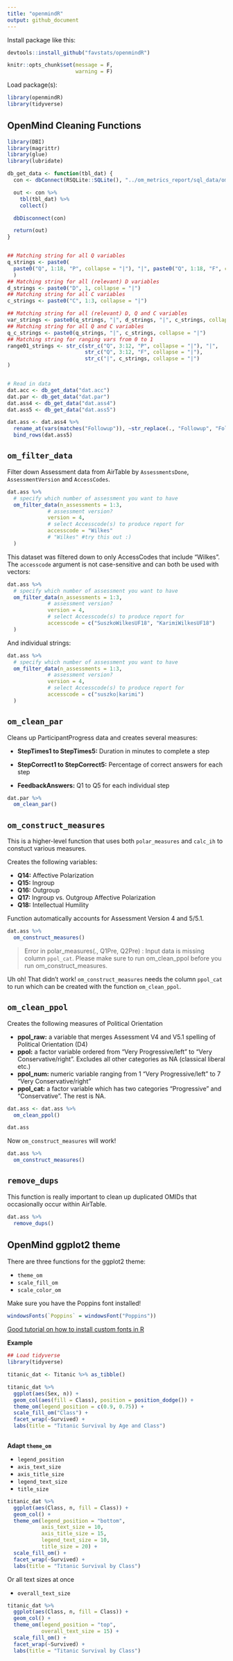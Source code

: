 ```yaml
---
title: "openmindR"
output: github_document
---
```


Install package like this:

```r
devtools::install_github("favstats/openmindR")
```

```r
knitr::opts_chunk$set(message = F, 
                      warning = F)

```


Load package(s):

```r
library(openmindR)
library(tidyverse)
```



## OpenMind Cleaning Functions

```r
library(DBI)
library(magrittr)
library(glue)
library(lubridate)

db_get_data <- function(tbl_dat) {
  con <- dbConnect(RSQLite::SQLite(), "../om_metrics_report/sql_data/omdata.db")

  out <- con %>%
    tbl(tbl_dat) %>%
    collect()

  dbDisconnect(con)

  return(out)
}


## Matching string for all Q variables
q_strings <- paste0(
  paste0("Q", 1:18, "P", collapse = "|"), "|", paste0("Q", 1:18, "F", collapse = "|")
  )
## Matching string for all (relevant) D variables
d_strings <- paste0("D", 1, collapse = "|")
## Matching string for all C variables
c_strings <- paste0("C", 1:3, collapse = "|")

## Matching string for all (relevant) D, Q and C variables
var_strings <- paste0(q_strings, "|", d_strings, "|", c_strings, collapse = "|")
## Matching string for all Q and C variables
q_c_strings <- paste0(q_strings, "|", c_strings, collapse = "|")
## Matching string for ranging vars from 0 to 1 
range01_strings <- str_c(str_c("Q", 3:12, "P", collapse = "|"), "|",
                         str_c("Q", 3:12, "F", collapse = "|"), 
                         str_c("|", c_strings, collapse = "|")
)


# Read in data
dat.acc <- db_get_data("dat.acc")
dat.par <- db_get_data("dat.par")
dat.ass4 <- db_get_data("dat.ass4")
dat.ass5 <- db_get_data("dat.ass5")

dat.ass <- dat.ass4 %>% 
  rename_at(vars(matches("Followup")), ~str_replace(., "Followup", "FollowUp")) %>%
  bind_rows(dat.ass5)


```


## `om_filter_data`

Filter down Assessment data from AirTable by `AssessmentsDone`, `AssessmentVersion` and `AccessCodes`.

```r

dat.ass %>% 
  # specify which number of assessment you want to have
  om_filter_data(n_assessments = 1:3,
             # assessment version?
             version = 4,
             # select Accesscode(s) to produce report for
             accesscode = "Wilkes"
             # "Wilkes" #try this out :)
  )
```

This dataset was filtered down to only AccessCodes that include "Wilkes". The `accesscode` argument is not case-sensitive and can both be used with vectors:

```r
dat.ass %>% 
  # specify which number of assessment you want to have
  om_filter_data(n_assessments = 1:3,
             # assessment version?
             version = 4,
             # select Accesscode(s) to produce report for
             accesscode = c("SuszkoWilkesUF18", "KarimiWilkesUF18")
  )
```

And individual strings:

```r
dat.ass %>% 
  # specify which number of assessment you want to have
  om_filter_data(n_assessments = 1:3,
             # assessment version?
             version = 4,
             # select Accesscode(s) to produce report for
             accesscode = c("suszko|karimi")
  )
```


## `om_clean_par`

Cleans up ParticipantProgress data and creates several measures:

+ **StepTimes1 to StepTimes5:** Duration in minutes to complete a step

+ **StepCorrect1 to StepCorrect5:** Percentage of correct answers for each step

+ **FeedbackAnswers:** Q1 to Q5 for each individual step

```r
dat.par %>% 
  om_clean_par()
```

## `om_construct_measures`

This is a higher-level function that uses both `polar_measures` and `calc_ih` to constuct various measures.

Creates the following variables:

+ **Q14:** Affective Polarization
+ **Q15:** Ingroup
+ **Q16:** Outgroup
+ **Q17:** Ingroup vs. Outgroup Affective Polarization
+ **Q18:** Intellectual Humility

Function automatically accounts for Assessment Version 4 and 5/5.1.


```r
dat.ass %>% 
  om_construct_measures()
```

> Error in polar_measures(., Q1Pre, Q2Pre) : Input data is missing column `ppol_cat`. Please make sure to run om_clean_ppol before you run om_construct_measures.

Uh oh! That didn't work! `om_construct_measures` needs the column `ppol_cat` to run which can be created with the function `om_clean_ppol`.


## `om_clean_ppol`

Creates the following measures of Political Orientation

+ **ppol_raw:** a variable that merges Assessment V4 and V5.1 spelling of Political Orientation (D4)
+ **ppol:** a factor variable ordered from "Very Progressive/left" to "Very Conservative/right". Excludes all other categories as NA (classical liberal etc.)
+ **ppol_num:** numeric variable ranging from 1 "Very Progressive/left" to 7 "Very Conservative/right"
+ **ppol_cat:** a factor variable which has two categories "Progressive" and "Conservative". The rest is NA.

```r

dat.ass <- dat.ass %>% 
  om_clean_ppol()

dat.ass
```

Now `om_construct_measures` will work!

```r
dat.ass %>% 
  om_construct_measures()
```

## `remove_dups`

This function is really important to clean up duplicated OMIDs that occasionally occur within AirTable. 

```r
dat.ass %>% 
  remove_dups()
```


## OpenMind ggplot2 theme

There are three functions for the ggplot2 theme:

+ `theme_om`
+ `scale_fill_om`
+ `scale_color_om`

Make sure you have the Poppins font installed!

```r
windowsFonts(`Poppins` = windowsFont("Poppins"))

```


[Good tutorial on how to install custom fonts in R](https://www.andrewheiss.com/blog/2017/09/27/working-with-r-cairo-graphics-custom-fonts-and-ggplot/)

**Example**

```r
## Load tidyverse
library(tidyverse)

titanic_dat <- Titanic %>% as_tibble()

titanic_dat %>% 
  ggplot(aes(Sex, n)) +
  geom_col(aes(fill = Class), position = position_dodge()) +
  theme_om(legend_position = c(0.9, 0.75)) +
  scale_fill_om("Class") +
  facet_wrap(~Survived) +
  labs(title = "Titanic Survival by Age and Class") 
  
```

**Adapt `theme_om`**

+ `legend_position`
+ `axis_text_size`
+ `axis_title_size`
+ `legend_text_size`
+ `title_size`

```r
titanic_dat %>% 
  ggplot(aes(Class, n, fill = Class)) +
  geom_col() +
  theme_om(legend_position = "bottom",
           axis_text_size = 10,
           axis_title_size = 15, 
           legend_text_size = 10,
           title_size = 20) +
  scale_fill_om() +
  facet_wrap(~Survived) +
  labs(title = "Titanic Survival by Class") 
```

Or all text sizes at once

+ `overall_text_size`

```r
titanic_dat %>% 
  ggplot(aes(Class, n, fill = Class)) +
  geom_col() +
  theme_om(legend_position = "top",
           overall_text_size = 15) +
  scale_fill_om() +
  facet_wrap(~Survived) +
  labs(title = "Titanic Survival by Class") 
```


